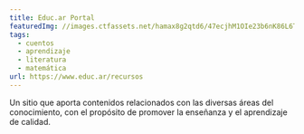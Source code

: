 ```yaml
---
title: Educ.ar Portal
featuredImg: //images.ctfassets.net/hamax8g2qtd6/47ecjhM1OIe23b6nK86L6T/5c4aec640d916c7ef04141666864c8af/educar-portal.png
tags:
  - cuentos
  - aprendizaje
  - literatura
  - matemática
url: https://www.educ.ar/recursos
---
```

Un sitio que aporta contenidos relacionados con las diversas áreas del conocimiento, con el propósito de promover la enseñanza y el aprendizaje de calidad.
